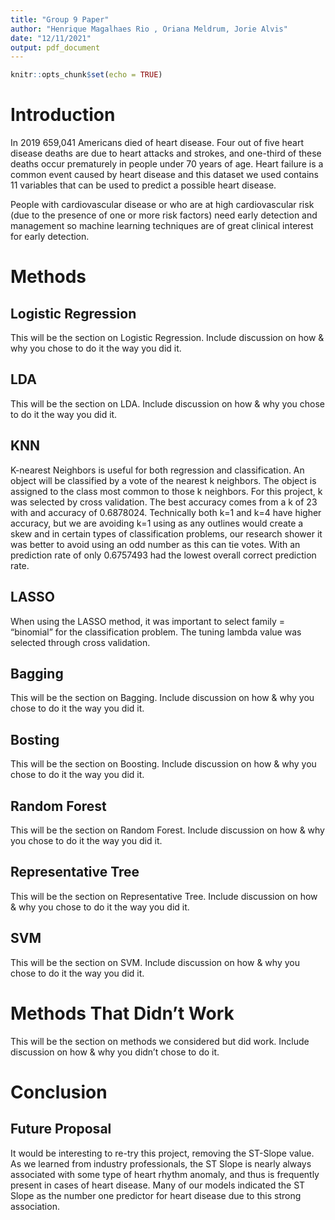 ```yaml
---
title: "Group 9 Paper"
author: "Henrique Magalhaes Rio , Oriana Meldrum, Jorie Alvis"
date: "12/11/2021"
output: pdf_document
---
```


```r
knitr::opts_chunk$set(echo = TRUE)
```

# Introduction

In 2019 659,041 Americans died of heart disease. Four out of five heart disease deaths are due to heart attacks and strokes, and one-third of these deaths occur prematurely in people under 70 years of age. Heart failure is a common event caused by heart disease and this dataset we used contains 11 variables that can be used to predict a possible heart disease.

People with cardiovascular disease or who are at high cardiovascular risk (due to the presence of one or more risk factors) need early detection and management so machine learning techniques are of great clinical interest for early detection. 

# Methods

## Logistic Regression

This will be the section on Logistic Regression. Include discussion on how & why you chose to do it the way you did it. 

## LDA

This will be the section on LDA. Include discussion on how & why you chose to do it the way you did it. 

## KNN


K-nearest Neighbors is useful for both regression and classification. An object will be classified by a vote of the nearest k neighbors. The object is assigned to the class most common to those k neighbors. For this project, k was selected by cross validation.  The best accuracy comes from a k of 23 with and accuracy of 0.6878024. Technically both k=1 and k=4 have higher accuracy, but we are avoiding k=1 using as any outlines would create a skew and in certain types of classification problems, our research shower it was better to avoid using an odd number as this can tie votes. With an prediction rate of only 0.6757493 had the lowest overall correct prediction rate. 

## LASSO

When using the LASSO method, it was important to select family = "binomial" for the classification problem. The tuning lambda value was selected through cross validation. 

## Bagging

This will be the section on Bagging. Include discussion on how & why you chose to do it the way you did it. 

## Bosting

This will be the section on Boosting. Include discussion on how & why you chose to do it the way you did it. 

## Random Forest

This will be the section on Random Forest. Include discussion on how & why you chose to do it the way you did it. 

## Representative Tree

This will be the section on Representative Tree. Include discussion on how & why you chose to do it the way you did it. 

## SVM

This will be the section on SVM. Include discussion on how & why you chose to do it the way you did it. 

# Methods That Didn't Work

This will be the section on methods we considered but did work. Include discussion on how & why you didn't chose to do it. 

# Conclusion

## Future Proposal

It would be interesting to re-try this project, removing the ST-Slope value. As we learned from industry professionals, the ST Slope is nearly always associated with some type of heart rhythm anomaly, and thus is frequently present in cases of heart disease. Many of our models indicated the ST Slope as the number one predictor for heart disease due to this strong association. 

